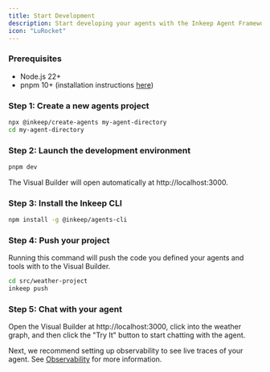 ```yaml
---
title: Start Development
description: Start developing your agents with the Inkeep Agent Framework
icon: "LuRocket"    
---
```


### Prerequisites

- Node.js 22+
- pnpm 10+ (installation instructions [here](https://pnpm.io/installation))

### Step 1: Create a new agents project

```bash
npx @inkeep/create-agents my-agent-directory 
cd my-agent-directory
```

### Step 2: Launch the development environment

```bash
pnpm dev
```

The Visual Builder will open automatically at http://localhost:3000.

### Step 3: Install the Inkeep CLI

```bash
npm install -g @inkeep/agents-cli
```

### Step 4: Push your project

Running this command will push the code you defined your agents and tools with to the Visual Builder.

```bash
cd src/weather-project
inkeep push
```

### Step 5: Chat with your agent

Open the Visual Builder at http://localhost:3000, click into the weather graph, and then click the "Try It" button to start chatting with the agent.

Next, we recommend setting up observability to see live traces of your agent. See [Observability](/quick-start/observability) for more information.
